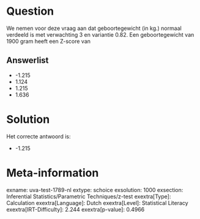 Question
========

We nemen voor deze vraag aan dat geboortegewicht (in kg.) normaal
verdeeld is met verwachting 3 en variantie 0.82. Een geboortegewicht van
1900 gram heeft een Z-score van

Answerlist
----------

* -1.215
* 1.124
* 1.215
* 1.636

Solution
========

Het correcte antwoord is: 

* -1.215

Meta-information
================
exname: uva-test-1789-nl
extype: schoice
exsolution: 1000
exsection: Inferential Statistics/Parametric Techniques/z-test
exextra[Type]: Calculation
exextra[Language]: Dutch
exextra[Level]: Statistical Literacy
exextra[IRT-Difficulty]: 2.244
exextra[p-value]: 0.4966
